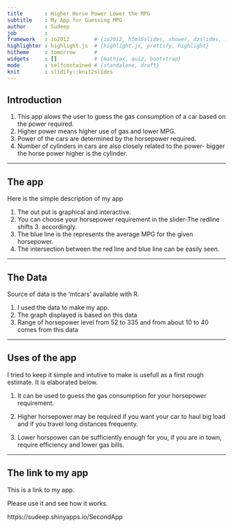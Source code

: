 ```yaml
---
title       : Higher Horse Power Lower the MPG
subtitle    : My App for Guessing MPG
author      : Sudeep
job         : 
framework   : io2012        # {io2012, html5slides, shower, dzslides, ...}
highlighter : highlight.js  # {highlight.js, prettify, highlight}
hitheme     : tomorrow      # 
widgets     : []            # {mathjax, quiz, bootstrap}
mode        : selfcontained # {standalone, draft}
knit        : slidify::knit2slides
---
```


## Introduction

1. This app alows the user to guess the gas consumption of a car based on the power required.
2. Higher power means higher use of gas and lower MPG.
3. Power of the cars are determined by the horsepower required.
4. Number of cylinders in cars are also closely related to the power- bigger the horse power higher is the cylinder.

--- 

## The app

Here is the simple description of my app

1.  The out put is graphical and interactive.
2.  You can choose your horsepower requirement in the slider-The redline shifts 3.  accordingly.
4.   The blue line is the represents the average MPG for the given horsepower.
5.   The intersection between the red line and blue line can be easily seen.


---

## The Data


Source of data is the 'mtcars' available with R.

1.  I used the data to make my app.
2.  The graph displayed is based on this data
3.  Range of horsepower level from 52 to 335 and from about 10 to 40 comes from this data

---

## Uses of the app

I tried to keep it simple and intutive to make is usefull as a first rough estimate. It is elaborated below.


1.  It can be used to guess the gas consumption for your horsepower requirement.

2.  Higher horsepower may be required if you want your car to haul big load and if you travel long distances frequenty.

3. Lower horspower can be sufficiently enough for you, if you are in town, require efficiency and lower gas bills.



----
## The link to my app

This is a link to my app.


Please use it and see how it works.



https://sudeep.shinyapps.io/SecondApp





